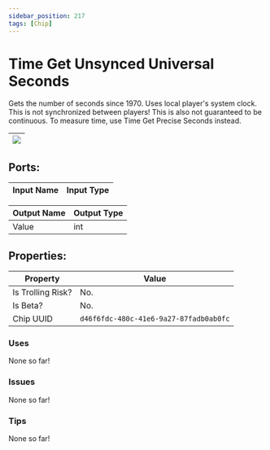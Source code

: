 ```yaml
---
sidebar_position: 217
tags: [Chip]
---
```


# Time Get Unsynced Universal Seconds


Gets the number of seconds since 1970. Uses local player's system clock. This is not synchronized between players! This is also not guaranteed to be continuous. To measure time, use Time Get Precise Seconds instead.

| ![](https://images-ext-2.discordapp.net/external/MPmIaQzlEPmgGWlgi-WxBBXt0Bjv_zWPkg1y1f_sy3s/https/www.recroomcircuits.com/image/circuit/absolute-value?width=206&height=108) |
|-----|

## Ports:

| Input Name | Input Type |
|-----------|-----------|

| Output Name | Output Type |
|-----------|-----------|
| Value | int |

## Properties:

| Property  | Value |
|-------------------|-----------|
| Is Trolling Risk? | No. |
| Is Beta? | No. |
| Chip UUID | `d46f6fdc-480c-41e6-9a27-87fadb0ab0fc` |

### Uses
None so far!

### Issues
None so far!

### Tips
None so far!
